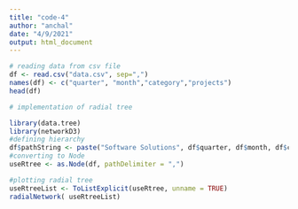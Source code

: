 ```yaml
---
title: "code-4"
author: "anchal"
date: "4/9/2021"
output: html_document
---
```


```r
# reading data from csv file
df <- read.csv("data.csv", sep=",")
names(df) <- c("quarter", "month","category","projects")
head(df)
```
```r
# implementation of radial tree

library(data.tree)
library(networkD3)
#defining hierarchy
df$pathString <- paste("Software Solutions", df$quarter, df$month, df$category,df$projects, sep=",")
#converting to Node
useRtree <- as.Node(df, pathDelimiter = ",")

#plotting radial tree
useRtreeList <- ToListExplicit(useRtree, unname = TRUE)
radialNetwork( useRtreeList)
```

